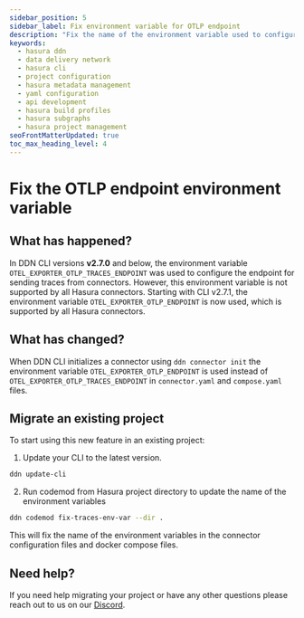 ```yaml
---
sidebar_position: 5
sidebar_label: Fix environment variable for OTLP endpoint
description: "Fix the name of the environment variable used to configure OTLP endpoint"
keywords:
  - hasura ddn
  - data delivery network
  - hasura cli
  - project configuration
  - hasura metadata management
  - yaml configuration
  - api development
  - hasura build profiles
  - hasura subgraphs
  - hasura project management
seoFrontMatterUpdated: true
toc_max_heading_level: 4
---
```


# Fix the OTLP endpoint environment variable

## What has happened?

In DDN CLI versions **v2.7.0** and below, the environment variable `OTEL_EXPORTER_OTLP_TRACES_ENDPOINT`
was used to configure the endpoint for sending traces from connectors. However, this environment variable
is not supported by all Hasura connectors. Starting with CLI v2.7.1, the environment variable 
`OTEL_EXPORTER_OTLP_ENDPOINT` is now used, which is supported by all Hasura connectors.

## What has changed?

When DDN CLI initializes a connector using `ddn connector init` the environment variable `OTEL_EXPORTER_OTLP_ENDPOINT`
is used instead of `OTEL_EXPORTER_OTLP_TRACES_ENDPOINT` in `connector.yaml` and `compose.yaml` files.

## Migrate an existing project
To start using this new feature in an existing project:

1. Update your CLI to the latest version.
```bash
ddn update-cli
```
2. Run codemod from Hasura project directory to update the name of the environment variables
```bash
ddn codemod fix-traces-env-var --dir .
```

This will fix the name of the environment variables in the connector configuration files and docker compose files.

## Need help?

If you need help migrating your project or have any other questions please reach out to us on our
[Discord](https://hasura.io/discord).
